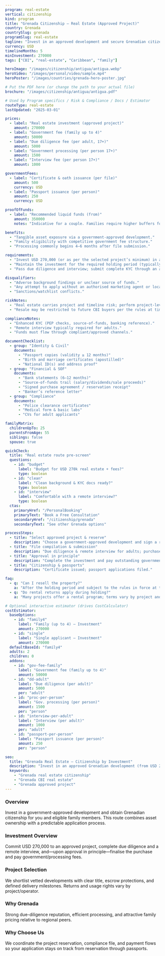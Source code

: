 ```yaml
---
program: real-estate
vertical: citizenship
kind: program
title: "Grenada Citizenship — Real Estate (Approved Project)"
country: Grenada
countrySlug: grenada
programSlug: real-estate
tagline: "Invest in an approved development and secure Grenadian citizenship."
currency: USD
timelineMonths: 5
minInvestment: 270000
tags: ["CBI", "real-estate", "Caribbean", "family"]

heroImage: "/images/citizenship/antigua/antigua.webp"
heroVideo: "/images/personal/video/sample.mp4"
heroPoster: "/images/countries/grenada-hero-poster.jpg"

# Put the PDF here (or change the path to your actual file)
brochure: "/images/citizenship/antigua/antigua.pdf"

# Used by Program specifics / Risk & Compliance / Docs / Estimator
routeType: real-estate
lastUpdated: "2025-03-01"

prices:
  - label: "Real estate investment (approved project)"
    amount: 270000
  - label: "Government fee (family up to 4)"
    amount: 50000
  - label: "Due diligence fee (per adult, 17+)"
    amount: 5000
  - label: "Government processing (per person 17+)"
    amount: 1500
  - label: "Interview fee (per person 17+)"
    amount: 1000

governmentFees:
  - label: "Certificate & oath issuance (per file)"
    amount: 500
    currency: USD
  - label: "Passport issuance (per person)"
    amount: 250
    currency: USD

proofOfFunds:
  - label: "Recommended liquid funds (from)"
    amount: 350000
    notes: "Indicative for a couple. Families require higher buffers for fees and passports."

benefits:
  - "Tangible asset exposure via a government-approved development."
  - "Family eligibility with competitive government fee structure."
  - "Processing commonly begins 4–6 months after file submission."

requirements:
  - "Invest USD 270,000 (or as per the selected project’s minimum) in an approved development."
  - "Maintain the investment for the required holding period (typically 5+ years)."
  - "Pass due diligence and interview; submit complete KYC through an authorised agent."

disqualifiers:
  - "Adverse background findings or unclear source of funds."
  - "Any attempt to apply without an authorised marketing agent or local agent."
  - "Sanctions/watchlist conflicts."

riskNotes:
  - "Real estate carries project and timeline risk; perform project-level due diligence."
  - "Resale may be restricted to future CBI buyers per the rules at time of exit."

complianceNotes:
  - "Enhanced KYC (PEP checks, source-of-funds, banking reference)."
  - "Remote interview typically required for adults."
  - "Funds must flow through compliant/approved channels."

documentChecklist:
  - group: "Identity & Civil"
    documents:
      - "Passport copies (validity ≥ 12 months)"
      - "Birth and marriage certificates (apostilled)"
      - "National ID(s) and address proof"
  - group: "Financial & SOF"
    documents:
      - "Bank statements (6–12 months)"
      - "Source-of-funds trail (salary/dividends/sale proceeds)"
      - "Signed purchase agreement / reservation receipt"
      - "Banker’s reference letter"
  - group: "Compliance"
    documents:
      - "Police clearance certificates"
      - "Medical form & basic labs"
      - "CVs for adult applicants"

familyMatrix:
  childrenUpTo: 25
  parentsFromAge: 55
  siblings: false
  spouse: true

quickCheck:
  title: "Real estate route pre-screen"
  questions:
    - id: "budget"
      label: "Budget for USD 270k real estate + fees?"
      type: boolean
    - id: "clean"
      label: "Clean background & KYC docs ready?"
      type: boolean
    - id: "interview"
      label: "Comfortable with a remote interview?"
      type: boolean
  ctas:
    primaryHref: "/PersonalBooking"
    primaryText: "Book a Free Consultation"
    secondaryHref: "/citizenship/grenada"
    secondaryText: "See other Grenada options"

processSteps:
  - title: "Select approved project & reserve"
    description: "Choose a government-approved development and sign a reservation."
  - title: "File compilation & submission"
    description: "Due diligence & remote interview for adults; purchase agreement prepared."
  - title: "Approval in principle"
    description: "Complete the investment and pay outstanding government/processing fees."
  - title: "Citizenship & passports"
    description: "Certificate issued; passport applications filed."

faq:
  - q: "Can I resell the property?"
    a: "After the holding period and subject to the rules in force at the time of exit. Some projects limit resale to CBI buyers."
  - q: "Do rental returns apply during holding?"
    a: "Many projects offer a rental program; terms vary by project and operator."

# Optional interactive estimator (drives CostCalculator)
costEstimator:
  baseOptions:
    - id: "family4"
      label: "Family (up to 4) – Investment"
      amount: 270000
    - id: "single"
      label: "Single applicant – Investment"
      amount: 270000
  defaultBaseId: "family4"
  adults: 2
  children: 0
  addons:
    - id: "gov-fee-family"
      label: "Government fee (family up to 4)"
      amount: 50000
    - id: "dd-adult"
      label: "Due diligence (per adult)"
      amount: 5000
      per: "adult"
    - id: "proc-per-person"
      label: "Gov. processing (per person)"
      amount: 1500
      per: "person"
    - id: "interview-per-adult"
      label: "Interview (per adult)"
      amount: 1000
      per: "adult"
    - id: "passport-per-person"
      label: "Passport issuance (per person)"
      amount: 250
      per: "person"

seo:
  title: "Grenada Real Estate — Citizenship by Investment"
  description: "Invest in an approved Grenadian development (from USD 270,000) and secure citizenship for the family. Fees, timelines, and steps explained."
  keywords:
    - "Grenada real estate citizenship"
    - "Grenada CBI real estate"
    - "Grenada approved project"
---
```


### Overview

Invest in a government-approved development and obtain Grenadian citizenship for you and eligible family members. This route combines asset ownership with a predictable application process.

### Investment Overview

Commit USD 270,000 to an approved project, complete due diligence and a remote interview, and—upon approval in principle—finalise the purchase and pay government/processing fees.

### Project Selection

We shortlist vetted developments with clear title, escrow protections, and defined delivery milestones. Returns and usage rights vary by project/operator.

### Why Grenada

Strong due-diligence reputation, efficient processing, and attractive family pricing relative to regional peers.

### Why Choose Us

We coordinate the project reservation, compliance file, and payment flows so your application stays on track from reservation through passports.
